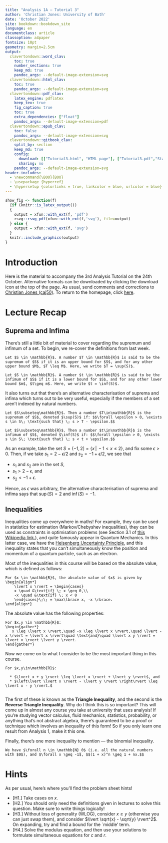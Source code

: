```yaml
---
title: "Analysis 1A — Tutorial 3"
author: 'Christian Jones: University of Bath'
date: 'October 2022'
site: bookdown::bookdown_site
language: en
documentclass: article
classoption: a4paper
fontsize: 10pt
geometry: margin=2.5cm
output:
  clavertondown::word_clav:
    toc: true
    number_sections: true
    keep_md: true
    pandoc_args: --default-image-extension=svg
  clavertondown::html_clav:
    toc: true
    pandoc_args: --default-image-extension=svg
  clavertondown::pdf_clav:
    latex_engine: pdflatex
    keep_tex: true
    fig_caption: true
    toc: true
    extra_dependencies: ["float"]
    pandoc_args: --default-image-extension=pdf
  clavertondown::epub_clav:
    toc: false
    pandoc_args: --default-image-extension=svg
  clavertondown::gitbook_clav:
    split_by: section
    keep_md: true
    config:
      download: [["Tutorial3.html", "HTML page"], ["Tutorial3.pdf","Standard print PDF"], ["Tutorial3Clear.pdf","Clear print PDF"], ["Tutorial3Large.pdf","Large print PDF"], ["Tutorial3.docx","Accessible Word document"], ["Tutorial3.epub","Accessible EPub book" ]]
      sharing: no
    pandoc_args: --default-image-extension=svg
header-includes:
  - \newcommand{\BOO}{BOO}
  - \usepackage {hyperref}
  - \hypersetup {colorlinks = true, linkcolor = blue, urlcolor = blue}
---
```

<!-- This is needed since I am working with svg files from mathcha.io. It converts the graphics files to something that can be used in the pdf files. Code taken from https://stackoverflow.com/questions/50165404/how-to-make-a-pdf-using-bookdown-including-svg-images/56044642#56044642 -->
```r
show_fig <- function(f)
  {if (knitr::is_latex_output())
  {
    output = xfun::with_ext(f, 'pdf')
    rsvg::rsvg_pdf(xfun::with_ext(f,'svg'), file=output)
  } else {
    output = xfun::with_ext(f, 'svg')
  }
  knitr::include_graphics(output)
}
```
\newpage
\pagenumbering{arabic}

# Introduction {-}
Here is the material to accompany the 3rd Analysis Tutorial on the 24th October. Alternative formats can be downloaded by clicking the download icon at the top of the page. As usual, send comments and corrections to [Christian Jones (caj50)](mailto:caj50@bath.ac.uk). To return to the homepage, click [here](http://caj50.github.io/tutoring.html).

# Lecture Recap

## Suprema and Infima
There's still a little bit of material to cover regarding the supremum and infimum of a set. To begin, we re-cover the definitions from last week.
```definition
Let $S \in \mathbb{R}$. A number $T \in \mathbb{R}$ is said to be the supremum of $S$ if it is an upper bound for $S$, and for any other upper bound $M$, $T \leq M$. Here, we write $T = \sup(S)$.
```

```definition
Let $S \in \mathbb{R}$. A number $t \in \mathbb{R}$ is said to be the infimum of $S$ if it is a lower bound for $S$, and for any other lower bound $m$, $t\geq m$. Here, we write $t = \inf(S)$.
```
It also turns out that there's an alternative characterisation of suprema and infima which turns out to be very useful, especially if the members of a set aren't indexed by natural numbers.

```proposition
Let $S\subseteq\mathbb{R}$. Then a number $T\in\mathbb{R}$ is the supremum of $S$, denoted $\sup(S)$ if: $$\forall \epsilon > 0, \exists s \in S\; \text{such that} \; s > T - \epsilon.$$
```

```proposition
Let $S\subseteq\mathbb{R}$. Then a number $t\in\mathbb{R}$ is the infimum of $S$, denoted $\inf(S)$ if: $$\forall \epsilon > 0, \exists s \in S\; \text{such that} \; s < t + \epsilon.$$
```
As an example, take the set $S = (-1,2] = \lbrace x \, \lvert\, -1 < x \leq 2\rbrace$, and fix some $\epsilon > 0$. Then, if we take $s_1 = 2 - \epsilon/2$ and $s_2 = -1 + \epsilon/2$, we see that

* $s_1$ and $s_2$ are in the set $S$,
* $s_1 > 2 - \epsilon$, and
* $s_2 < -1 + \epsilon$.

Hence, as $\epsilon$ was arbitrary, the alternative characterisation of suprema and infima says that $\sup(S) = 2$ and $\inf(S) = -1$.

## Inequalities
Inequalities come up everywhere in maths! For example, they can be used in statistics for estimation (Markov/Chebyshev inequalities), they can be used as constraints in optimisation problems (see Section 3.1 of [this Wikipedia link.](https://en.wikipedia.org/wiki/Linear_programming)), and quite famously appear in Quantum Mechanics. In this latter case, we have the [Heisenberg Uncertainty Principle](http://hyperphysics.phy-astr.gsu.edu/hbase/uncer.html), and this inequality states that you can't simultaneously know the position and momentum of a quantum particle, such as an electron.

Most of the inequalities in this course will be based on the absolute value, which is defined as follows:
```definition
For $x \in \mathbb{R}$, the absolute value of $x$ is given by \begin{align*}
    \lvert x \rvert = \begin{cases}
    x \quad &\text{if} \; x \geq 0,\\
    -x \quad &\text{if} \; x < 0
    \end{cases}\;\; = \max\lbrace x, -x \rbrace.
\end{align*}
```

The absolute value has the following properties:
```proposition
For $x,y \in \mathbb{R}$:
\begin{gather*}
   x \leq \lvert x \rvert,\quad -x \leq \lvert x \rvert,\quad \lvert -x \rvert = \lvert x \rvert\quad \text{and}\quad \lvert x y \rvert = \lvert x \rvert \lvert y \rvert.
\end{gather*}
```
Now we come on to what I consider to be the most important thing in this course.

```theorem
For $x,y\in\mathbb{R}$:
  
  * $\lvert x + y \rvert \leq \lvert x \rvert + \lvert y \rvert$, and
  * $\left\lvert \lvert x \rvert - \lvert y \rvert \right\rvert \leq \lvert x - y \rvert.$
  
```
The first of these is known as the **Triangle Inequality**, and the second is the **Reverse Triangle Inequality**. Why do I think this is so important? This will come up in almost any course you take at university that uses analysis! If you're studying vector calculus, fluid mechanics, statistics, probability, or anything that's not abstract algebra, there's guaranteed to be a proof or technique which involves an inequality of this form! So if you only learn one result from Analysis 1, make it this one.

Finally, there's one more inequality to mention — the binomial inequality.
```proposition
We have $\forall n \in \mathbb{N}_0$ (i.e. all the natural numbers with $0$), and $\forall x \geq -1$, $$(1 + x)^n \geq 1 + nx.$$
```

# Hints
As per usual, here's where you'll find the problem sheet hints!

* [H1.] Take cases on $x$.
* [H2.] You should only need the definitions given in lectures to solve this question. Make sure to write things logically! 
* [H3.] Without loss of generality (WLOG), consider $x \geq y$ (otherwise you can just swap them), and consider $\lvert \sqrt{x} - \sqrt{y} \rvert^2$. On expanding, try and find a bound for the `middle' term.
* [H4.] Solve the modulus equation, and then use your solutions to formulate simultaneous equations for $c$ and $r$.
